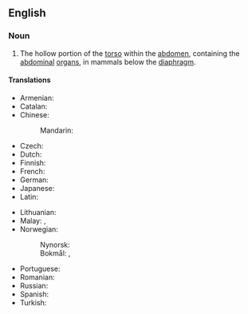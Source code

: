 ==English==
{{wikipedia}}

===Noun===
{{en-noun|abdominal cavities}}

# {{lb|en|anatomy}} The hollow portion of the [[torso]] within the [[abdomen]], containing the [[abdominal]] [[organ]]s, in mammals below the [[diaphragm]].

====Translations====
{{trans-top|hollow portion of the torso, containing abdominal organs}}
* Armenian: {{t|hy|որովայնի խոռոչ}}
* Catalan: {{t+|ca|cavitat abdominal|f}}
* Chinese:
*: Mandarin: {{t+|cmn|腹腔|tr=fùqiāng|sc=Hani}}
* Czech: {{t|cs|dutina břišní|f}}
* Dutch: {{t+|nl|buikholte|m}}
* Finnish: {{t+|fi|vatsaontelo}}
* French: {{t+|fr|cavité abdominale|f}}
* German: {{t+|de|Bauchhöhle|f}}
* Japanese: {{t+|ja|腹腔|tr=ふくこう, fukukō, ふくくう, fukukū, ふっくう, fukkū|sc=Jpan}}
* Latin: {{t|la|cavum abdominis|n}}
{{trans-mid}}
* Lithuanian: {{t|lt|pilvo ertmė|f}}
* Malay: {{t|ms|rongga abdomen}}, {{t|ms|kaviti abdomen}}
* Norwegian:
*: Nynorsk: {{t|nn|bukhole|f}}
*: Bokmål: {{t|no|bukhole|f|m}}, {{t|no|bukhule|f|m}}
* Portuguese: {{t|pt|[[cavidade]] [[abdominal]]|f}}
* Romanian: {{t+|ro|cavitate abdominală|f}}
* Russian: {{t+|ru|брюшна́я по́лость|f}}
* Spanish: {{t|es|cavidad abdominal|f}}
* Turkish: {{t+|tr|karın boşluğu}}
{{trans-bottom}}